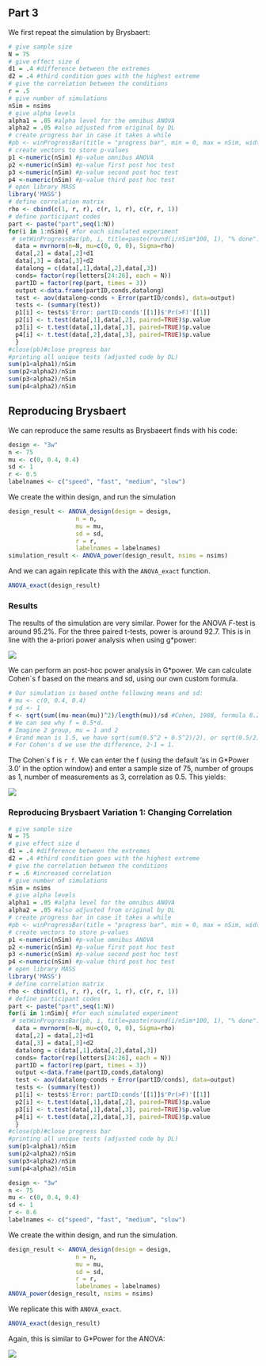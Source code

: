 ## Part 3

We first repeat the simulation by Brysbaert:

```r
# give sample size
N = 75
# give effect size d
d1 = .4 #difference between the extremes
d2 = .4 #third condition goes with the highest extreme
# give the correlation between the conditions
r = .5
# give number of simulations
nSim = nsims
# give alpha levels
alpha1 = .05 #alpha level for the omnibus ANOVA
alpha2 = .05 #also adjusted from original by DL
# create progress bar in case it takes a while
#pb <- winProgressBar(title = "progress bar", min = 0, max = nSim, width = 300)
# create vectors to store p-values
p1 <-numeric(nSim) #p-value omnibus ANOVA
p2 <-numeric(nSim) #p-value first post hoc test
p3 <-numeric(nSim) #p-value second post hoc test
p4 <-numeric(nSim) #p-value third post hoc test
# open library MASS
library('MASS')
# define correlation matrix
rho <- cbind(c(1, r, r), c(r, 1, r), c(r, r, 1))
# define participant codes
part <- paste("part",seq(1:N))
for(i in 1:nSim){ #for each simulated experiment
 # setWinProgressBar(pb, i, title=paste(round(i/nSim*100, 1), "% done"))
  data = mvrnorm(n=N, mu=c(0, 0, 0), Sigma=rho)
  data[,2] = data[,2]+d1
  data[,3] = data[,3]+d2
  datalong = c(data[,1],data[,2],data[,3])
  conds= factor(rep(letters[24:26], each = N))
  partID = factor(rep(part, times = 3))
  output <-data.frame(partID,conds,datalong)
  test <- aov(datalong~conds + Error(partID/conds), data=output)
  tests <- (summary(test))
  p1[i] <- tests$'Error: partID:conds'[[1]]$'Pr(>F)'[[1]]
  p2[i] <- t.test(data[,1],data[,2], paired=TRUE)$p.value
  p3[i] <- t.test(data[,1],data[,3], paired=TRUE)$p.value
  p4[i] <- t.test(data[,2],data[,3], paired=TRUE)$p.value
  }
#close(pb)#close progress bar
#printing all unique tests (adjusted code by DL)
sum(p1<alpha1)/nSim
sum(p2<alpha2)/nSim
sum(p3<alpha2)/nSim
sum(p4<alpha2)/nSim
```


## Reproducing Brysbaert

We can reproduce the same results as Brysbaeert finds with his code: 


```r
design <- "3w"
n <- 75
mu <- c(0, 0.4, 0.4)
sd <- 1
r <- 0.5
labelnames <- c("speed", "fast", "medium", "slow")
```
We create the within design, and run the simulation

```r
design_result <- ANOVA_design(design = design,
                   n = n, 
                   mu = mu, 
                   sd = sd, 
                   r = r, 
                   labelnames = labelnames)
simulation_result <- ANOVA_power(design_result, nsims = nsims)

```

And we can again replicate this with the `ANOVA_exact` function.

```r
ANOVA_exact(design_result)
```

### Results

The results of the simulation are very similar. Power for the ANOVA *F*-test is around 95.2%. For the three paired t-tests, power is around 92.7. This is in line with the a-priori power analysis when using g*power:

![](screenshots/gpower_2.png)

We can perform an post-hoc power analysis in G*power. We can calculate Cohen´s f based on the means and sd, using our own custom formula. 

```r
# Our simulation is based onthe following means and sd:
# mu <- c(0, 0.4, 0.4)
# sd <- 1
f <- sqrt(sum((mu-mean(mu))^2)/length(mu))/sd #Cohen, 1988, formula 8.2.1 and 8.2.2
# We can see why f = 0.5*d. 
# Imagine 2 group, mu = 1 and 2
# Grand mean is 1.5, we have sqrt(sum(0.5^2 + 0.5^2)/2), or sqrt(0.5/2), = 0.5. 
# For Cohen's d we use the difference, 2-1 = 1. 
```

The Cohen´s f is `r f`. We can enter the f (using the default 'as in G*Power 3.0' in the option window) and enter a sample size of 75, number of groups as 1, number of measurements as 3, correlation as 0.5. This yields: 

![](screenshots/gpower_3.png)


### Reproducing Brysbaert Variation 1: Changing Correlation

```r
# give sample size
N = 75
# give effect size d
d1 = .4 #difference between the extremes
d2 = .4 #third condition goes with the highest extreme
# give the correlation between the conditions
r = .6 #increased correlation
# give number of simulations
nSim = nsims
# give alpha levels
alpha1 = .05 #alpha level for the omnibus ANOVA
alpha2 = .05 #also adjusted from original by DL
# create progress bar in case it takes a while
#pb <- winProgressBar(title = "progress bar", min = 0, max = nSim, width = 300)
# create vectors to store p-values
p1 <-numeric(nSim) #p-value omnibus ANOVA
p2 <-numeric(nSim) #p-value first post hoc test
p3 <-numeric(nSim) #p-value second post hoc test
p4 <-numeric(nSim) #p-value third post hoc test
# open library MASS
library('MASS')
# define correlation matrix
rho <- cbind(c(1, r, r), c(r, 1, r), c(r, r, 1))
# define participant codes
part <- paste("part",seq(1:N))
for(i in 1:nSim){ #for each simulated experiment
 # setWinProgressBar(pb, i, title=paste(round(i/nSim*100, 1), "% done"))
  data = mvrnorm(n=N, mu=c(0, 0, 0), Sigma=rho)
  data[,2] = data[,2]+d1
  data[,3] = data[,3]+d2
  datalong = c(data[,1],data[,2],data[,3])
  conds= factor(rep(letters[24:26], each = N))
  partID = factor(rep(part, times = 3))
  output <-data.frame(partID,conds,datalong)
  test <- aov(datalong~conds + Error(partID/conds), data=output)
  tests <- (summary(test))
  p1[i] <- tests$'Error: partID:conds'[[1]]$'Pr(>F)'[[1]]
  p2[i] <- t.test(data[,1],data[,2], paired=TRUE)$p.value
  p3[i] <- t.test(data[,1],data[,3], paired=TRUE)$p.value
  p4[i] <- t.test(data[,2],data[,3], paired=TRUE)$p.value
  }
#close(pb)#close progress bar
#printing all unique tests (adjusted code by DL)
sum(p1<alpha1)/nSim
sum(p2<alpha2)/nSim
sum(p3<alpha2)/nSim
sum(p4<alpha2)/nSim
```

```r
design <- "3w"
n <- 75
mu <- c(0, 0.4, 0.4)
sd <- 1
r <- 0.6
labelnames <- c("speed", "fast", "medium", "slow")
```

We create the within design, and run the simulation.

```r
design_result <- ANOVA_design(design = design,
                   n = n, 
                   mu = mu, 
                   sd = sd, 
                   r = r, 
                   labelnames = labelnames)
ANOVA_power(design_result, nsims = nsims)
```

We replicate this with `ANOVA_exact`.

```r
ANOVA_exact(design_result)
```

Again, this is similar to G*Power for the ANOVA:

![](screenshots/gpower_4.png)